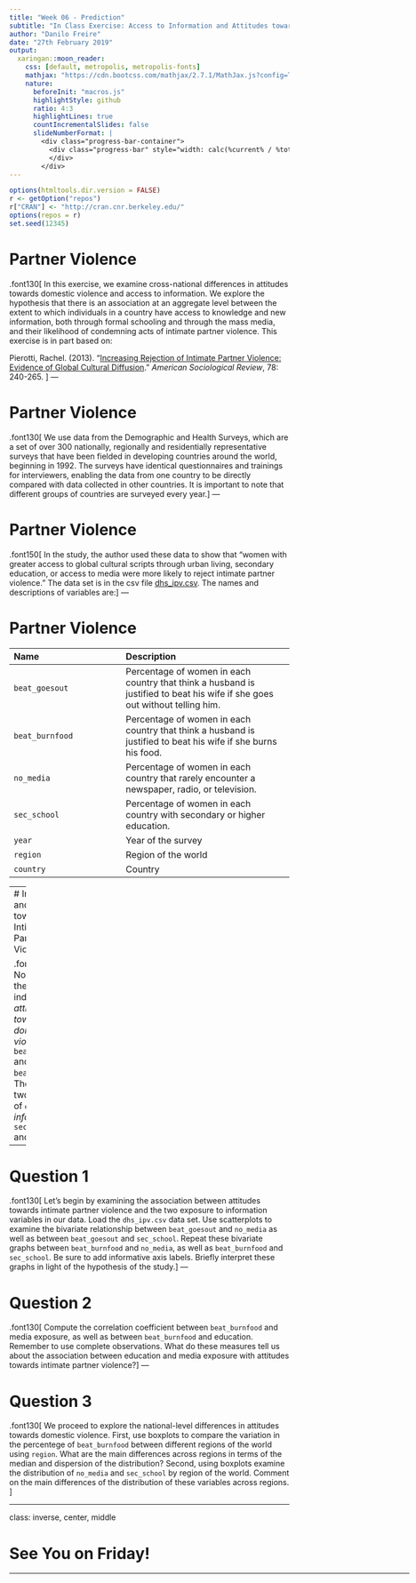 ```yaml
---
title: "Week 06 - Prediction"
subtitle: "In Class Exercise: Access to Information and Attitudes towards Intimate Partner Violence<html><div style='float:left'></div><hr color='#EB811B' size=1px width=800px></html>"
author: "Danilo Freire"
date: "27th February 2019"
output: 
  xaringan::moon_reader:
    css: [default, metropolis, metropolis-fonts]
    mathjax: "https://cdn.bootcss.com/mathjax/2.7.1/MathJax.js?config=TeX-MML-AM_HTMLorMML"
    nature: 
      beforeInit: "macros.js"
      highlightStyle: github
      ratio: 4:3
      highlightLines: true
      countIncrementalSlides: false
      slideNumberFormat: |
        <div class="progress-bar-container">
          <div class="progress-bar" style="width: calc(%current% / %total% * 100%);">
          </div>
        </div>
---
```


```r
options(htmltools.dir.version = FALSE)
r <- getOption("repos")
r["CRAN"] <- "http://cran.cnr.berkeley.edu/"
options(repos = r)
set.seed(12345)
```

<style>

.remark-slide-number {
  position: inherit;
}

.remark-slide-number .progress-bar-container {
  position: absolute;
  bottom: 0;
  height: 6px;
  display: block;
  left: 0;
  right: 0;
}

.remark-slide-number .progress-bar {
  height: 100%;
  background-color: #EB811B;
}

.orange {
  color: #EB811B;
}
</style>

# Partner Violence 

.font130[
In this exercise, we examine cross-national differences in attitudes towards domestic violence and access to information. We explore the hypothesis that there is an association at an aggregate level between the extent to which individuals in a country have access to knowledge and new information, both through formal schooling and through the mass media, and their likelihood of condemning acts of intimate partner violence.  This exercise is in part based on: 

Pierotti, Rachel. (2013). "[Increasing Rejection of Intimate Partner Violence: Evidence of Global Cultural Diffusion](http://dx.doi.org/10.1177/0003122413480363)." *American Sociological Review*, 78: 240-265. 
]
---

# Partner Violence 

.font130[
We use data from the Demographic and Health Surveys, which are a set of over 300 nationally, regionally and residentially representative surveys that have been fielded in developing countries around the world, beginning in 1992. The surveys have identical questionnaires and trainings for interviewers, enabling the data from one country to be directly compared with data collected in other countries. It is important to note that different groups of countries are surveyed every year.
]
---

# Partner Violence 

.font150[
In the study, the author used these data to show that "women with greater access to global cultural scripts through urban living, secondary education, or access to media were more likely to reject intimate partner violence." The data set is in the csv file [dhs_ipv.csv](https://raw.githubusercontent.com/pols1600/pols1600.github.io/master/datasets/measurement/dhs_ipv.csv). The names and descriptions of variables are:
]
---

# Partner Violence 

|Name            | Description
|:---------------|:-----------------------|
|`beat_goesout`  |Percentage of women in each country that think a husband is justified to beat his wife if she goes out without telling him.| 
|`beat_burnfood` | Percentage of women in each country that think a husband is justified to beat his wife if she burns his food. | 
|`no_media`      | Percentage of women in each country that rarely encounter a newspaper, radio, or television.| 
|`sec_school`    | Percentage of women in each country with secondary or higher education.|
|`year`          | Year of the survey|
|`region`        | Region of the world|
|`country`       | Country|
---
# Information and Attitudes towards Intimate Partner Violence 

.font150[
Note that there are two indicators of *attitudes towards domestic violence*: `beat_goesout` and `beat_burnfood`. There are also two indicators of *access to information*: `sec_school` and `no_media`. 
]
---

# Question 1

.font130[
Let's begin by examining the association between attitudes towards intimate partner violence and the two exposure to information variables in our data. Load the `dhs_ipv.csv` data set. Use scatterplots to examine the bivariate relationship between `beat_goesout` and `no_media` as well as between `beat_goesout` and `sec_school`. Repeat these bivariate graphs between `beat_burnfood` and  `no_media`, as well as `beat_burnfood` and `sec_school`. Be sure to add informative axis labels. Briefly interpret these graphs in light of the hypothesis of the study.
]
---

# Question 2

.font130[
Compute the correlation coefficient between `beat_burnfood` and media exposure, as well as between `beat_burnfood` and education. Remember to use complete observations. What do these measures tell us about the association between education and media exposure with attitudes towards intimate partner violence?
]
---

# Question 3

.font130[
We proceed to explore the national-level differences in attitudes towards domestic violence. First, use boxplots to compare the variation in the percentege of `beat_burnfood` between different regions of the world using `region`. What are the main differences across regions in terms of the median and dispersion of the distribution?  Second, using boxplots examine the distribution of `no_media` and `sec_school` by region of the world. Comment on the main differences of the distribution of these variables across regions. 
]

---
class: inverse, center, middle

# See You on Friday!  

<html><div style='float:left'></div><hr color='#EB811B' size=1px width=720px></html> 

